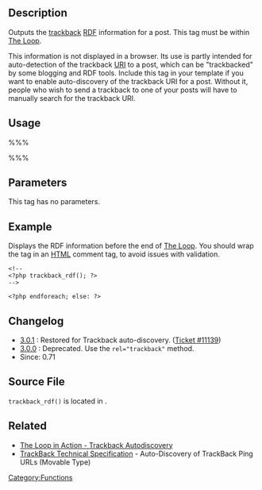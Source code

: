 {{Languages|
{{en|Template Tags/trackback_rdf}}
{{ja|テンプレートタグ/trackback_rdf}}
}}

== Description ==

Outputs the [[Glossary#Trackback|trackback]] [[Glossary#RDF|RDF]] information for a post. This tag must be within [[The Loop]].

This information is not displayed in a browser. Its use is partly intended for auto-detection of the trackback [[Glossary#URI and URL|URI]] to a post, which can be "trackbacked" by some blogging and RDF tools. Include this tag in your template if you want to enable auto-discovery of the trackback URI for a post.  Without it, people who wish to send a trackback to one of your posts will have to manually search for the trackback URI.

== Usage ==

%%% <?php trackback_rdf(); ?> %%%

== Parameters ==

This tag has no parameters.

== Example ==

Displays the RDF information before the end of [[The Loop]]. You should wrap the tag in an [[Glossary#HTML|HTML]] comment tag, to avoid issues with validation.

<pre>
<!--
<?php trackback_rdf(); ?>
-->

<?php endforeach; else: ?>
</pre>

== Changelog ==

* [[Version 3.0.1|3.0.1]] : Restored for Trackback auto-discovery. ([http://core.trac.wordpress.org/ticket/11139 Ticket #11139])
* [[Version 3.0|3.0.0]] : Deprecated. Use the <code>rel="trackback"</code> method.
* Since: 0.71

== Source File ==

<tt>trackback_rdf()</tt> is located in {{Trac|wp-includes/comment-template.php}}.

== Related ==

* [[The Loop in Action#Trackback Autodiscovery|The Loop in Action - Trackback Autodiscovery]]
* [http://www.movabletype.org/documentation/trackback/specification.html TrackBack Technical Specification] - Auto-Discovery of TrackBack Ping URLs (Movable Type)

{{Tag Footer}}

[[Category:Functions]]